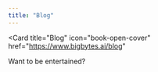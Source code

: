 ```yaml
---
title: "Blog"
---
```


<Card
  title="Blog"
  icon="book-open-cover"
  href="https://www.bigbytes.ai/blog"
>
  Want to be entertained?
</Card>

